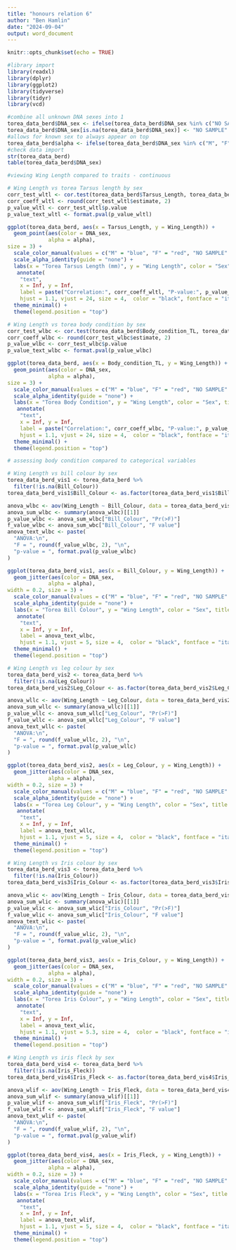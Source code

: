 ---
title: "honours relation 6"
author: "Ben Hamlin"
date: "2024-09-04"
output: word_document
---

```{r setup, include=FALSE}
knitr::opts_chunk$set(echo = TRUE)
```

```{r}
#library import
library(readxl)
library(dplyr)
library(ggplot2)
library(tidyverse)
library(tidyr)
library(vcd)
```


```{r}
#combine all unknown DNA sexes into 1
torea_data_berd$DNA_sex <- ifelse(torea_data_berd$DNA_sex %in% c("NO SAMPLE", "X"), "NO SAMPLE", torea_data_berd$DNA_sex)
torea_data_berd$DNA_sex[is.na(torea_data_berd$DNA_sex)] <- "NO SAMPLE"
#allows for known sex to always appear on top
torea_data_berd$alpha <- ifelse(torea_data_berd$DNA_sex %in% c("M", "F"), 1, 0.7)
#check data import 
str(torea_data_berd)
table(torea_data_berd$DNA_sex)
```

```{r}
#viewing Wing Length compared to traits - continuous

# Wing Length vs torea Tarsus length by sex
corr_test_wltl <- cor.test(torea_data_berd$Tarsus_Length, torea_data_berd$Wing_Length)
corr_coeff_wltl <- round(corr_test_wltl$estimate, 2)
p_value_wltl <- corr_test_wltl$p.value
p_value_text_wltl <- format.pval(p_value_wltl)

ggplot(torea_data_berd, aes(x = Tarsus_Length, y = Wing_Length)) +
  geom_point(aes(color = DNA_sex,
             alpha = alpha),
size = 3) +
  scale_color_manual(values = c("M" = "blue", "F" = "red", "NO SAMPLE" = "grey")) +
  scale_alpha_identity(guide = "none") +
  labs(x = "Torea Tarsus Length (mm)", y = "Wing Length", color = "Sex", title = "Torea tarsus length vs Wing Length") +
   annotate(
    "text", 
    x = Inf, y = Inf, 
    label = paste("Correlation:", corr_coeff_wltl, "P-value:", p_value_text_wltl),
    hjust = 1.1, vjust = 24, size = 4,  color = "black", fontface = "italic") +
  theme_minimal() +
  theme(legend.position = "top")

# Wing Length vs torea body condition by sex
corr_test_wlbc <- cor.test(torea_data_berd$Body_condition_TL, torea_data_berd$Wing_Length)
corr_coeff_wlbc <- round(corr_test_wlbc$estimate, 2)
p_value_wlbc <- corr_test_wlbc$p.value
p_value_text_wlbc <- format.pval(p_value_wlbc)

ggplot(torea_data_berd, aes(x = Body_condition_TL, y = Wing_Length)) +
  geom_point(aes(color = DNA_sex,
             alpha = alpha),
size = 3) +
  scale_color_manual(values = c("M" = "blue", "F" = "red", "NO SAMPLE" = "grey")) +
  scale_alpha_identity(guide = "none") +
  labs(x = "Torea Body Condition", y = "Wing Length", color = "Sex", title = "Torea body condition vs Wing Length") +
   annotate(
    "text", 
    x = Inf, y = Inf, 
    label = paste("Correlation:", corr_coeff_wlbc, "P-value:", p_value_text_wlbc),
    hjust = 1.1, vjust = 24, size = 4,  color = "black", fontface = "italic") +
  theme_minimal() +
  theme(legend.position = "top")

# assessing body condition compared to categorical variables

# Wing Length vs bill colour by sex
torea_data_berd_vis1 <- torea_data_berd %>%
  filter(!is.na(Bill_Colour))
torea_data_berd_vis1$Bill_Colour <- as.factor(torea_data_berd_vis1$Bill_Colour)

anova_wlbc <- aov(Wing_Length ~ Bill_Colour, data = torea_data_berd_vis1)
anova_sum_wlbc <- summary(anova_wlbc)[[1]]
p_value_wlbc <- anova_sum_wlbc["Bill_Colour", "Pr(>F)"]
f_value_wlbc <- anova_sum_wbc["Bill_Colour", "F value"]
anova_text_wlbc <- paste(
  "ANOVA:\n",
  "F = ", round(f_value_wlbc, 2), "\n",
  "p-value = ", format.pval(p_value_wlbc)
)

ggplot(torea_data_berd_vis1, aes(x = Bill_Colour, y = Wing_Length)) +
  geom_jitter(aes(color = DNA_sex,
             alpha = alpha),
width = 0.2, size = 3) +
  scale_color_manual(values = c("M" = "blue", "F" = "red", "NO SAMPLE" = "grey")) +
  scale_alpha_identity(guide = "none") +
  labs(x = "Torea Bill Colour", y = "Wing Length", color = "Sex", title = "Torea bill colour vs Wing Length") +
   annotate(
    "text", 
    x = Inf, y = Inf, 
    label = anova_text_wlbc,
    hjust = 1.1, vjust = 5, size = 4,  color = "black", fontface = "italic") +
  theme_minimal() +
  theme(legend.position = "top")

# Wing Length vs leg colour by sex
torea_data_berd_vis2 <- torea_data_berd %>%
  filter(!is.na(Leg_Colour))
torea_data_berd_vis2$Leg_Colour <- as.factor(torea_data_berd_vis2$Leg_Colour)

anova_wllc <- aov(Wing_Length ~ Leg_Colour, data = torea_data_berd_vis2)
anova_sum_wllc <- summary(anova_wllc)[[1]]
p_value_wllc <- anova_sum_wllc["Leg_Colour", "Pr(>F)"]
f_value_wllc <- anova_sum_wllc["Leg_Colour", "F value"]
anova_text_wllc <- paste(
  "ANOVA:\n",
  "F = ", round(f_value_wllc, 2), "\n",
  "p-value = ", format.pval(p_value_wllc)
)

ggplot(torea_data_berd_vis2, aes(x = Leg_Colour, y = Wing_Length)) +
  geom_jitter(aes(color = DNA_sex,
             alpha = alpha),
width = 0.2, size = 3) +
  scale_color_manual(values = c("M" = "blue", "F" = "red", "NO SAMPLE" = "grey")) +
  scale_alpha_identity(guide = "none") +
  labs(x = "Torea Leg Colour", y = "Wing Length", color = "Sex", title = "Torea leg colour vs Wing Length") +
   annotate(
    "text", 
    x = Inf, y = Inf, 
    label = anova_text_wllc,
    hjust = 1.1, vjust = 5, size = 4,  color = "black", fontface = "italic") +
  theme_minimal() +
  theme(legend.position = "top")

# Wing Length vs Iris colour by sex
torea_data_berd_vis3 <- torea_data_berd %>%
  filter(!is.na(Iris_Colour))
torea_data_berd_vis3$Iris_Colour <- as.factor(torea_data_berd_vis3$Iris_Colour)

anova_wlic <- aov(Wing_Length ~ Iris_Colour, data = torea_data_berd_vis3)
anova_sum_wlic <- summary(anova_wlic)[[1]]
p_value_wlic <- anova_sum_wlic["Iris_Colour", "Pr(>F)"]
f_value_wlic <- anova_sum_wlic["Iris_Colour", "F value"]
anova_text_wlic <- paste(
  "ANOVA:\n",
  "F = ", round(f_value_wlic, 2), "\n",
  "p-value = ", format.pval(p_value_wlic)
)

ggplot(torea_data_berd_vis3, aes(x = Iris_Colour, y = Wing_Length)) +
  geom_jitter(aes(color = DNA_sex,
             alpha = alpha),
width = 0.2, size = 3) +
  scale_color_manual(values = c("M" = "blue", "F" = "red", "NO SAMPLE" = "grey")) +
  scale_alpha_identity(guide = "none") +
  labs(x = "Torea Iris Colour", y = "Wing Length", color = "Sex", title = "Torea iris colour vs Wing Length") +
   annotate(
    "text", 
    x = Inf, y = Inf, 
    label = anova_text_wlic,
    hjust = 1.1, vjust = 5.3, size = 4,  color = "black", fontface = "italic") +
  theme_minimal() +
  theme(legend.position = "top")

# Wing Length vs iris fleck by sex
torea_data_berd_vis4 <- torea_data_berd %>%
  filter(!is.na(Iris_Fleck))
torea_data_berd_vis4$Iris_Fleck <- as.factor(torea_data_berd_vis4$Iris_Fleck)

anova_wlif <- aov(Wing_Length ~ Iris_Fleck, data = torea_data_berd_vis4)
anova_sum_wlif <- summary(anova_wlif)[[1]]
p_value_wlif <- anova_sum_wlif["Iris_Fleck", "Pr(>F)"]
f_value_wlif <- anova_sum_wlif["Iris_Fleck", "F value"]
anova_text_wlif <- paste(
  "ANOVA:\n",
  "F = ", round(f_value_wlif, 2), "\n",
  "p-value = ", format.pval(p_value_wlif)
)

ggplot(torea_data_berd_vis4, aes(x = Iris_Fleck, y = Wing_Length)) +
  geom_jitter(aes(color = DNA_sex,
             alpha = alpha),
width = 0.2, size = 3) +
  scale_color_manual(values = c("M" = "blue", "F" = "red", "NO SAMPLE" = "grey")) +
  scale_alpha_identity(guide = "none") +
  labs(x = "Torea Iris Fleck", y = "Wing Length", color = "Sex", title = "Torea iris fleck vs Wing Length") +
   annotate(
    "text", 
    x = Inf, y = Inf, 
    label = anova_text_wlif,
    hjust = 1.1, vjust = 5, size = 4,  color = "black", fontface = "italic") +
  theme_minimal() +
  theme(legend.position = "top")

```